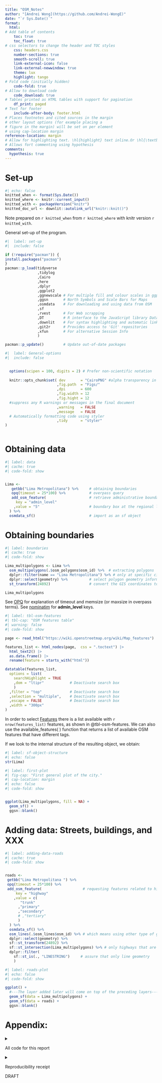 ---
title: "OSM_Notes"
author: "[Andrei Wong](https://github.com/Andrei-WongE)"
date: "`r Sys.Date()`"
format:
  html:
# Add table of contents
    toc: true
    toc_float: true
# css selectors to change the header and TOC styles
    css: headers.css
    number-sections: true
    smooth-scroll: true
    link-external-icon: false
    link-external-newwindow: true
    theme: lux
    highlight: tango
# Fold code (initially hidden)
    code-fold: true
# Allow to download code
    code_download: true
# Tables printed as HTML tables with support for pagination
    df_print: paged
# Text for footer
    include-after-body: footer.html
# Places footnotes and cited sources in the margin
# other layout options (for example placing a 
# figure in the margin) will be set on per element
# using cap-location margin
reference-location: margin
# Allow for highlighting text. \hl{highlight} text inline.Or \hl{\textbf{highlight}} with bold face.
# Allows fort commenting using hypothesis
comments:
  hypothesis: true
---

# Set-up

```{r}
#| echo: false
knitted_when <- format(Sys.Date())
knitted_where <- knitr::current_input()
knitted_with <- packageVersion("knitr")
knitted_doc_url <- downlit::autolink_url("knitr::knit()")
```

Note prepared on `r knitted_when` from `r knitted_where` with knitr version `r knitted_with`.

General set-up of the program.

```{r Set-up}
#|  label: set-up
#|  include: false

if (!require("pacman")) {
install.packages("pacman")
}
pacman::p_load(tidyverse 
               ,tidylog
               ,Cairo
               ,here
               ,dplyr 
               ,ggplot2
               ,ggnewscale # For multiple fill and colour scales in ggplot2
               ,ggsn       # North Symbols and Scale Bars for Maps
               ,osmdata    # For downloading and using data from OSM
               ,sf
               ,rvest      # For Web scrapping
               ,DT         # R interface to the JavaScript library DataTables
               ,downlit    # For syntax highlighting and automatic linking
               ,git2r      # Provides access to 'Git' repositories
               ,xfun       # For alternative Session Info
               )

pacman::p_update()         # Update out-of-date packages
```

```{r General-options}
#|  label: General-options
#|  include: false

    
  options(scipen = 100, digits = 2) # Prefer non-scientific notation
  
  knitr::opts_chunk$set( dev       = "CairoPNG" #alpha transparency in png
                        ,fig.path  = "Figs/"
                        ,dpi       = 600
                        ,fig.width = 12
                        ,fig.hight = 12
  #suppress any R warnings or messages in the final document
                        ,warning   = FALSE 
                        ,message   = FALSE
  # Automatically formatting code using styler
                        ,tidy      = "styler"
)
  

```

# Obtaining data

```{r data}
#| label: data
#| cache: true
#| code-fold: show


Lima <-
   getbb("Lima Metropolitana") %>%     # obtaining boundaries
   opq(timeout = 25*100) %>%           # overpass query
   add_osm_feature(                    # retrieve administrative boundaries
     key = "admin_level"
    ,value = "5"                       # boundary box at the regional level
  ) %>%
  osmdata_sf()                         # import as an sf object

```

# Obtaining boundaries

```{r boudnaries}
#| label: boundaries
#| cache: true
#| code-fold: show

Lima_multipolygons <- Lima %>%                     
  osm_multipolygons(.$osm_polygons$osm_id) %>%  # extracting polygons
  dplyr::filter(name == "Lima Metropolitana") %>% # only at specific city level
  dplyr::select(geometry) %>%          # select polygon geometry information
  st_transform(24892)                  # convert the GIS coordinates to CRS

Lima_multipolygons
```

See [OPQ](https://wiki.openstreetmap.org/wiki/Overpass_API#Resource_management_options_.28osm-script.29) for explanation of timeout and memsize (or maxsize in overpass terms). See [nominatim](https://nominatim.openstreetmap.org/ui/details.html?osmtype=N&osmid=4289361265&class=place) for **admin_level** keys.


```{r tbl-osm-features}
#| label: tbl-osm-features
#| tbl-cap: "OSM features table"
#| warning: false
#| code-fold: show

page <- read_html("https://wiki.openstreetmap.org/wiki/Map_features")

features_list <- html_nodes(page,  css = ".toctext") |> 
  html_text2() |> 
  as.data.frame() |> 
  rename(feature = starts_with("html"))

datatable(features_list,
  options = list(
    searchHighlight = TRUE
    ,dom = "ltipr"            # Deactivate search box
    )
  ,filter = "top"             # Deactivate search box
  ,selection = "multiple",    # Deactivate search box
  ,escape = FALSE             # Deactivate search box
  ,width = "300px"
)
```

In order to select [Features](https://wiki.openstreetmap.org/wiki/Map_Features) there is a list available with `r nrow(features_list)` features, as shown in @tbl-osm-features. We can also use the available_features( ) function that returns a list of available OSM features that have different tags.

If we look to the internal structure of the resulting object, we obtain:

```{r sf-object-structure}
#| label: sf-object-structure
#| echo: false
str(Lima)
```

```{r first-plot}
#| label: first-plot
#| fig-cap: "First general plot of the city."
#| cap-location: margin
#| echo: false
#| code-fold: show


ggplot(Lima_multipolygons, fill = NA) +
  geom_sf() +
  ggsn::blank()

```

<!-- ![First plot.](r`knitr::fig_chunk('Figs/first-plot','png')`) -->

# Adding data: Streets, buildings, and XXX

```{r first-plot-roads}
#| label: adding-data-roads
#| cache: true
#| code-fold: show


roads <-
 getbb("Lima Metropolitana ") %>% 
 opq(timeout = 25*100) %>%
 add_osm_feature(                   # requesting features related to highway
     key = "highway" 
    ,value = c(
       "trunk"
      ,"primary"
      ,"secondary"
      # ,"tertiary"
      )
  ) %>% 
  osmdata_sf() %>% 
  osm_lines(.$osm_lines$osm_id) %>% # which means using other type of geometry
  dplyr::select(geometry) %>%
  sf::st_transform(24892) %>% 
  sf::st_intersection(Lima_multipolygons) %>% # only highways that are in the city
  dplyr::filter(
    sf::st_is(., "LINESTRING")     # assure that only line geometry        
    )
```

```{r roads-plot}
#| label: roads-plot
#| echo: false
#| code-fold: show

ggplot() +
  #---The layer added later will come on top of the preceding layers---#
  geom_sf(data = Lima_multipolygons) +
  geom_sf(data = roads) +
  ggsn::blank()

```

<!-- ![Roads plot.](r`knitr::fig_chunk('Figs/roads-plot','png')`) -->

# Appendix:

<details>

<summary>

All code for this report

</summary>

```{r ref.label = knitr::all_labels()}
#| eval: false
```

</details>

<details>

<summary>

Reproducibility receipt

</summary>

```{r Reproducibility receipt}
      ## Datetime
      Sys.time()
  
      ## Repository
      git2r::repository()
  
      ## session info
      xfun::session_info()
      
```

</details>

<div class="watermark">DRAFT</div>
